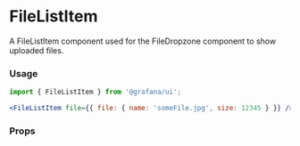 
# FileListItem

A FileListItem component used for the FileDropzone component to show uploaded files.

### Usage

```jsx
import { FileListItem } from '@grafana/ui';

<FileListItem file={{ file: { name: 'someFile.jpg', size: 12345 } }} />;
```

### Props

<ArgTypes of={FileListItem} />
